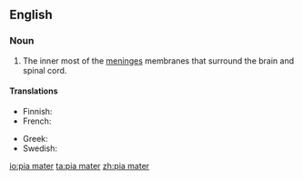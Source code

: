 ==English==

===Noun===
{{en-noun}}
{{wikipedia}}

# {{context|anatomy}} The inner most of the [[meninges]] membranes that surround the brain and spinal cord.

====Translations====
{{trans-top|innermost of the meninges}}
* Finnish: {{t-|fi|pehmeäkalvo}}
* French: {{t+|fr|pie-mère|f}}
{{trans-mid}}
* Greek: {{t-|el|χοριοειδής μήνιγξ|f|tr=chorioidís míninx|sc=Grek}}
* Swedish: {{t-|sv|mjuka hjärnhinnan|c}}
{{trans-bottom}}

[[io:pia mater]]
[[ta:pia mater]]
[[zh:pia mater]]